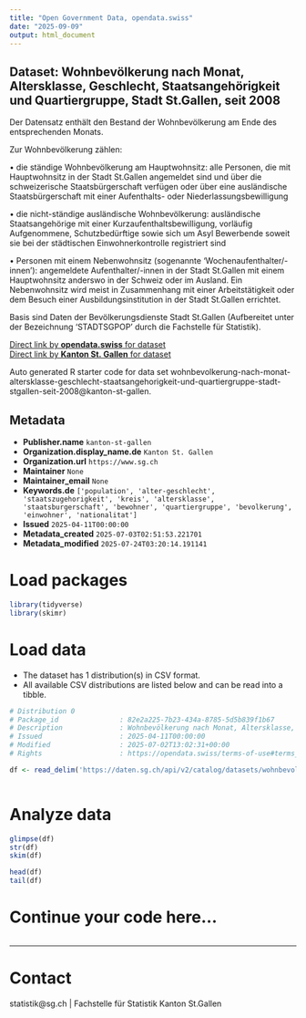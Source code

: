 ```yaml
---
title: "Open Government Data, opendata.swiss"
date: "2025-09-09"
output: html_document
---
```


## Dataset: Wohnbevölkerung nach Monat, Altersklasse, Geschlecht, Staatsangehörigkeit und Quartiergruppe, Stadt St.Gallen, seit 2008

Der Datensatz enthält den Bestand der Wohnbevölkerung am Ende des entsprechenden Monats.


Zur Wohnbevölkerung zählen: 


• die ständige Wohnbevölkerung am Hauptwohnsitz: alle Personen, die mit Hauptwohnsitz in der Stadt St.Gallen angemeldet sind und über die schweizerische Staatsbürgerschaft verfügen oder über eine ausländische Staatsbürgerschaft mit einer Aufenthalts- oder Niederlassungsbewilligung 


• die nicht-ständige ausländische Wohnbevölkerung: ausländische Staatsangehörige mit einer Kurzaufenthaltsbewilligung, vorläufig Aufgenommene, Schutzbedürftige sowie sich um Asyl Bewerbende soweit sie bei der städtischen Einwohnerkontrolle registriert sind 


• Personen mit einem Nebenwohnsitz (sogenannte 'Wochenaufenthalter/-innen'): angemeldete Aufenthalter/-innen in der Stadt St.Gallen mit einem Hauptwohnsitz anderswo in der Schweiz oder im Ausland. Ein Nebenwohnsitz wird meist in Zusammenhang mit einer Arbeitstätigkeit oder dem Besuch einer Ausbildungsinstitution in der Stadt St.Gallen errichtet. 


Basis sind Daten der Bevölkerungsdienste Stadt St.Gallen (Aufbereitet unter der Bezeichnung 'STADTSGPOP' durch die Fachstelle für Statistik).




[Direct link by **opendata.swiss** for dataset](https://opendata.swiss/de/dataset/wohnbevolkerung-nach-monat-altersklasse-geschlecht-staatsangehorigkeit-und-quartiergruppe-20081)<br>
[Direct link by **Kanton St. Gallen** for dataset](https://daten.sg.ch/explore/dataset/wohnbevolkerung-nach-monat-altersklasse-geschlecht-staatsangehorigkeit-und-quartiergruppe-stadt-stgallen-seit-2008/)

Auto generated R starter code for data set wohnbevolkerung-nach-monat-altersklasse-geschlecht-staatsangehorigkeit-und-quartiergruppe-stadt-stgallen-seit-2008@kanton-st-gallen.

## Metadata

- **Publisher.name** `kanton-st-gallen`
- **Organization.display_name.de** `Kanton St. Gallen`
- **Organization.url** `https://www.sg.ch`
- **Maintainer** `None`
- **Maintainer_email** `None`
- **Keywords.de** `['population', 'alter-geschlecht', 'staatszugehorigkeit', 'kreis', 'altersklasse', 'staatsburgerschaft', 'bewohner', 'quartiergruppe', 'bevolkerung', 'einwohner', 'nationalitat']`
- **Issued** `2025-04-11T00:00:00`
- **Metadata_created** `2025-07-03T02:51:53.221701`
- **Metadata_modified** `2025-07-24T03:20:14.191141`


# Load packages

```r

library(tidyverse)
library(skimr)

```

# Load data

-   The dataset has 1 distribution(s) in CSV format.
-   All available CSV distributions are listed below and can be read into a tibble.

```r

# Distribution 0
# Package_id               : 82e2a225-7b23-434a-8785-5d5b839f1b67
# Description              : Wohnbevölkerung nach Monat, Altersklasse, Geschlecht, Staatsangehörigkeit und Quartiergruppe, Stadt St.Gallen, seit 2008 (csv)
# Issued                   : 2025-04-11T00:00:00
# Modified                 : 2025-07-02T13:02:31+00:00
# Rights                   : https://opendata.swiss/terms-of-use#terms_by

df <- read_delim('https://daten.sg.ch/api/v2/catalog/datasets/wohnbevolkerung-nach-monat-altersklasse-geschlecht-staatsangehorigkeit-und-quartiergruppe-stadt-stgallen-seit-2008/exports/csv?use_labels=true')



```

# Analyze data

```r

glimpse(df)
str(df)
skim(df)

head(df)
tail(df)

```

# Continue your code here...

```r

```

------------------------------------------------------------------------

# Contact

statistik@sg.ch | Fachstelle für Statistik Kanton St.Gallen
